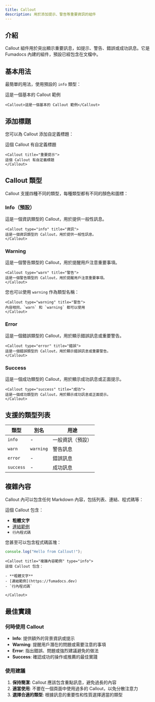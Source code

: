 ```yaml
---
title: Callout
description: 用於添加提示、警告等重要資訊的組件
---
```


## 介紹

Callout 組件用於突出顯示重要訊息，如提示、警告、錯誤或成功訊息。它是 Fumadocs 內建的組件，預設已經包含在文檔中。

## 基本用法

最簡單的用法，使用預設的 `info` 類型：

<Callout>
這是一個基本的 Callout 範例
</Callout>

```mdx
<Callout>這是一個基本的 Callout 範例</Callout>
```

## 添加標題

您可以為 Callout 添加自定義標題：

<Callout title="重要提示">
這個 Callout 有自定義標題
</Callout>

```mdx
<Callout title="重要提示">
這個 Callout 有自定義標題
</Callout>
```

## Callout 類型

Callout 支援四種不同的類型，每種類型都有不同的顏色和圖標：

### Info（預設）

<Callout type="info" title="資訊">
這是一個資訊類型的 Callout，用於提供一般性訊息。
</Callout>

```mdx
<Callout type="info" title="資訊">
這是一個資訊類型的 Callout，用於提供一般性訊息。
</Callout>
```

### Warning

<Callout type="warn" title="警告">
這是一個警告類型的 Callout，用於提醒用戶注意重要事項。
</Callout>

```mdx
<Callout type="warn" title="警告">
這是一個警告類型的 Callout，用於提醒用戶注意重要事項。
</Callout>
```

您也可以使用 `warning` 作為類型名稱：

```mdx
<Callout type="warning" title="警告">
內容相同，`warn` 和 `warning` 都可以使用
</Callout>
```

### Error

<Callout type="error" title="錯誤">
這是一個錯誤類型的 Callout，用於顯示錯誤訊息或重要警告。
</Callout>

```mdx
<Callout type="error" title="錯誤">
這是一個錯誤類型的 Callout，用於顯示錯誤訊息或重要警告。
</Callout>
```

### Success

<Callout type="success" title="成功">
這是一個成功類型的 Callout，用於顯示成功訊息或正面提示。
</Callout>

```mdx
<Callout type="success" title="成功">
這是一個成功類型的 Callout，用於顯示成功訊息或正面提示。
</Callout>
```

## 支援的類型列表

| 類型 | 別名 | 用途 |
|------|------|------|
| `info` | - | 一般資訊（預設） |
| `warn` | `warning` | 警告訊息 |
| `error` | - | 錯誤訊息 |
| `success` | - | 成功訊息 |

## 複雜內容

Callout 內可以包含任何 Markdown 內容，包括列表、連結、程式碼等：

<Callout title="複雜內容範例" type="info">
這個 Callout 包含：

- **粗體文字**
- [連結範例](https://fumadocs.dev)
- `行內程式碼`

您甚至可以包含程式碼區塊：

```javascript
console.log("Hello from Callout!");
```
</Callout>

```mdx
<Callout title="複雜內容範例" type="info">
這個 Callout 包含：

- **粗體文字**
- [連結範例](https://fumadocs.dev)
- `行內程式碼`

</Callout>
```

## 最佳實踐

### 何時使用 Callout

- **Info**: 提供額外的背景資訊或提示
- **Warning**: 提醒用戶潛在的問題或需要注意的事項
- **Error**: 指出錯誤、問題或強烈建議避免的做法
- **Success**: 確認成功的操作或推薦的最佳實踐

### 使用建議

1. **保持簡潔**: Callout 應該包含重點訊息，避免過長的內容
2. **適當使用**: 不要在一個頁面中使用過多的 Callout，以免分散注意力
3. **選擇合適的類型**: 根據訊息的重要性和性質選擇適當的類型
